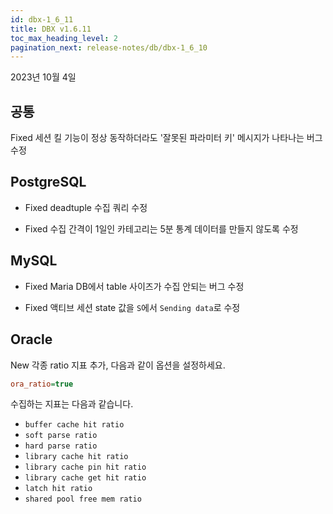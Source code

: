 ```yaml
---
id: dbx-1_6_11
title: DBX v1.6.11
toc_max_heading_level: 2
pagination_next: release-notes/db/dbx-1_6_10
---
```


2023년 10월 4일

## 공통

<p><Status>Fixed</Status> 세션 킬 기능이 정상 동작하더라도 '잘못된 파라미터 키' 메시지가 나타나는 버그 수정</p>


## PostgreSQL

- <Status>Fixed</Status> deadtuple 수집 쿼리 수정

- <Status>Fixed</Status> 수집 간격이 1일인 카테고리는 5분 통계 데이터를 만들지 않도록 수정


## MySQL

- <Status>Fixed</Status> Maria DB에서 table 사이즈가 수집 안되는 버그 수정

- <Status>Fixed</Status> 액티브 세션 state 값을 <code>S</code>에서 <code>Sending data</code>로 수정


## Oracle

<p><Status>New</Status> 각종 ratio 지표 추가, 다음과 같이 옵션을 설정하세요.</p>

```ini title='whatap.conf'
ora_ratio=true
```

수집하는 지표는 다음과 같습니다.

* `buffer cache hit ratio`
* `soft parse ratio`
* `hard parse ratio`
* `library cache hit ratio`
* `library cache pin hit ratio`
* `library cache get hit ratio`
* `latch hit ratio`
* `shared pool free mem ratio`